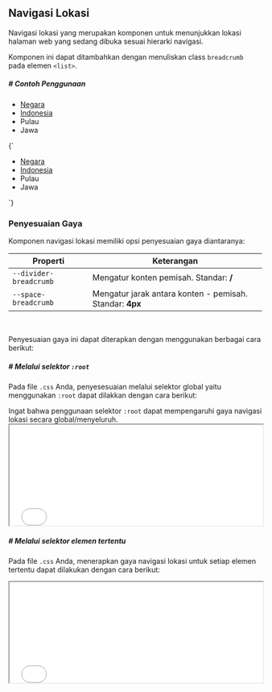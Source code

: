 
## Navigasi Lokasi

Navigasi lokasi yang merupakan komponen untuk menunjukkan lokasi halaman web yang sedang dibuka sesuai hierarki navigasi.

Komponen ini dapat ditambahkan dengan menuliskan class `breadcrumb` pada elemen `<list>`.

##### # Contoh Penggunaan

<ul class='breadcrumb justify-center mt-2'>
	<li>
		<a href=''>Negara</a>
	</li>
	<li>
		<a href=''>Indonesia</a>
	</li>
	<li>
		<span>Pulau</span>
	</li>
	<li class='active'>
		<span>Jawa</span>
	</li>
</ul>

<CodeBox lang='html' className='mt-2 mb-3'>{`
<ul class="breadcrumb">
    <li><a href="">Negara</a></li>
    <li><a href="">Indonesia</a></li>
    <li><span>Pulau</span></li>
    <li class="active"><span>Jawa</span></li>
</ul>
`}</CodeBox>

### Penyesuaian Gaya

Komponen navigasi lokasi memiliki opsi penyesuaian gaya diantaranya:

| Properti               | Keterangan                                               |
| ---------------------- | -------------------------------------------------------- |
| `--divider-breadcrumb` | Mengatur konten pemisah. Standar: **/**                  |
| `--space-breadcrumb`   | Mengatur jarak antara konten - pemisah. Standar: **4px** |

<br />

Penyesuaian gaya ini dapat diterapkan dengan menggunakan berbagai cara berikut:

##### # Melalui selektor `:root`

Pada file `.css` Anda, penyesesuaian melalui selektor global yaitu menggunakan `:root` dapat dilakkan dengan cara berikut:

<div className='alert-warning'>
	<span>
		Ingat bahwa penggunaan selektor <code>:root</code> dapat mempengaruhi
		gaya navigasi lokasi secara global/menyeluruh.
	</span>
</div>

<iframe
	width='100%'
	height='200'
	src='//jsfiddle.net/bagasnur/8qb1psrh/embedded/result,html,css,resources/dark/?fontColor=c3cee3&menuColor=21282c'
	allowfullscreen='allowfullscreen'
	allowpaymentrequest
	className='mb-2 outline-dark'
	style={{
		borderRadius: '16px',
		overflow: 'hidden',
	}}></iframe>

##### # Melalui selektor elemen tertentu

Pada file `.css` Anda, menerapkan gaya navigasi lokasi untuk setiap elemen tertentu dapat dilakukan dengan cara berikut:

<iframe
	width='100%'
	height='200'
	src='//jsfiddle.net/bagasnur/bhLwzocv/embedded/result,html,css,resources/dark/?fontColor=c3cee3&menuColor=21282c'
	allowfullscreen='allowfullscreen'
	allowpaymentrequest
	className='mb-2 outline-dark'
	style={{
		borderRadius: '16px',
		overflow: 'hidden',
	}}></iframe>
